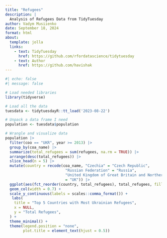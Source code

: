 ```yaml
---
title: "Refugees"
description: |
  Analysis of Refugees Data from TidyTuesday
author: Vadym Musiienko
date: September 18, 2024
format: html
about: 
  template: jolla
  links:
    - text: TidyTuesday
      href: https://github.com/rfordatascience/tidytuesday
    - text: Author
      href: https://github.com/havishak
---
```


```r
#| echo: false
#| message: false

# Load needed libraries
library(tidyverse)

# Load all the data
tuesdata <- tidytuesdayR::tt_load('2023-08-22')

# Unpack a data frame I need
population <- tuesdata$population

# Wrangle and visualize data
population |>
  filter(coo == "UKR", year >= 2013) |>
  group_by(coa_name) |>
  summarize(total_refugees = sum(refugees, na.rm = TRUE)) |>
  arrange(desc(total_refugees)) |>
  slice_head(n = 5) |>
  mutate(country = recode(coa_name, "Czechia" = "Czech Republic",
                           "Russian Federation" = "Russia",
                           "United Kingdom of Great Britain and Northern Ireland"
                           = "UK")) |>
  ggplot(aes(fct_reorder(country, total_refugees), total_refugees, fill = country)) +
  geom_col(width = 0.7) +
  scale_y_continuous(labels = scales::comma_format()) +
   labs(
    title = "Top 5 Countries with Most Ukrainian Refugees",
    x = NULL,
    y = "Total Refugees",
  ) +
  theme_minimal() +
  theme(legend.position = "none",
        plot.title = element_text(hjust = 0.5))

```
